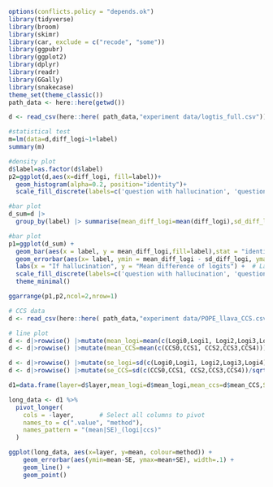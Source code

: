 ```{r}
options(conflicts.policy = "depends.ok") 
library(tidyverse)
library(broom)
library(skimr)
library(car, exclude = c("recode", "some")) 
library(ggpubr)
library(ggplot2)
library(dplyr)
library(readr)
library(GGally)
library(snakecase)
theme_set(theme_classic()) 
path_data <- here::here(getwd())

d <- read_csv(here::here( path_data,"experiment data/logtis_full.csv"))
```

```{r}
#statistical test
m=lm(data=d,diff_logi~1+label)
summary(m)
```
```{r}
#density plot
d$label=as.factor(d$label)
p2=ggplot(d,aes(x=diff_logi, fill=label))+
  geom_histogram(alpha=0.2, position="identity")+
  scale_fill_discrete(labels=c('question with hallucination', 'question without hallucination'))
```
```{r}
#bar plot
d_sum=d |> 
  group_by(label) |> summarise(mean_diff_logi=mean(diff_logi),sd_diff_logi=sd(diff_logi))
```
```{r}
#bar plot
p1=ggplot(d_sum) +
  geom_bar(aes(x = label, y = mean_diff_logi,fill=label),stat = "identity", width = 0.6) +   # Bar plot
  geom_errorbar(aes(x= label, ymin = mean_diff_logi - sd_diff_logi, ymax = mean_diff_logi + sd_diff_logi), width = 0.2) +  # Error bars
  labs(x = "If hallucination", y = "Mean difference of logits") +  # Labels
  scale_fill_discrete(labels=c('question with hallucination', 'question without hallucination'))+
  theme_minimal()
```
```{r}
ggarrange(p1,p2,ncol=2,nrow=1)
```


```{r}
# CCS data
d <- read_csv(here::here( path_data,"experiment data/POPE_llava_CCS.csv"))

```

```{r}
# line plot
d <- d|>rowwise() |>mutate(mean_logi=mean(c(Logi0,Logi1, Logi2,Logi3,Logi4)))
d <- d|>rowwise() |>mutate(mean_CCS=mean(c(CCS0,CCS1, CCS2,CCS3,CCS4)))

d <- d|>rowwise() |>mutate(se_logi=sd(c(Logi0,Logi1, Logi2,Logi3,Logi4))/sqrt(5))
d <- d|>rowwise() |>mutate(se_CCS=sd(c(CCS0,CCS1, CCS2,CCS3,CCS4))/sqrt(5))

d1=data.frame(layer=d$layer,mean_logi=d$mean_logi,mean_ccs=d$mean_CCS,SE_logi=d$se_logi,SE_ccs=d$se_CCS)
```
```{r}
long_data <- d1 %>%
  pivot_longer(
    cols = -layer,       # Select all columns to pivot
    names_to = c(".value", "method"),
    names_pattern = "(mean|SE)_(logi|ccs)"
  )
```


```{r}
ggplot(long_data, aes(x=layer, y=mean, colour=method)) + 
    geom_errorbar(aes(ymin=mean-SE, ymax=mean+SE), width=.1) +
    geom_line() +
    geom_point()
```

